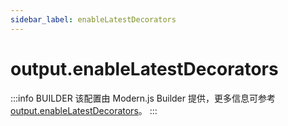 ```yaml
---
sidebar_label: enableLatestDecorators
---
```


# output.enableLatestDecorators

:::info BUILDER
该配置由 Modern.js Builder 提供，更多信息可参考 [output.enableLatestDecorators](https://modernjs.dev/builder/api/config-output.html#output-enablelatestdecorators)。
:::


<Main />
